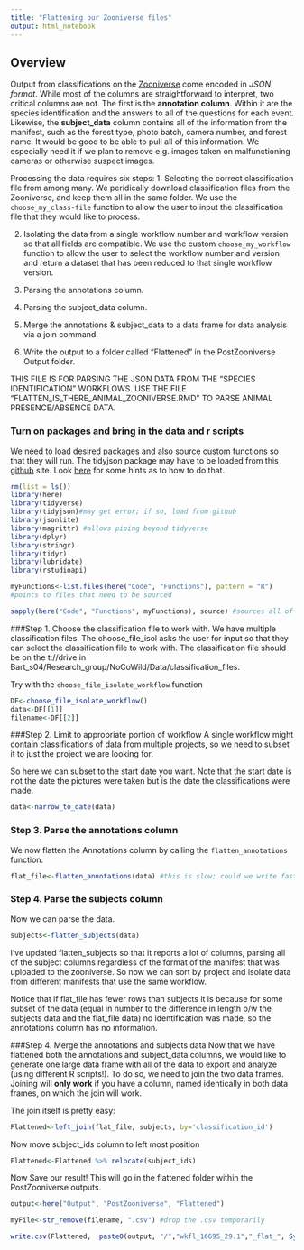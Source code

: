 ```yaml
---
title: "Flattening our Zooniverse files"
output: html_notebook
---
```

## Overview
Output from classifications on the [Zooniverse](https://zooniverse.com) come encoded in *JSON format*.  While most of the columns are straightforward to interpret, two critical columns are not.  The first is the **annotation column**.  Within it are the species identification and the answers to all of the questions for each event. Likewise, the **subject_data** column contains all of the information from the manifest, such as the forest type, photo batch, camera number, and forest name.  It would be good to be able to pull all of this information. We especially need it if we plan to remove e.g. images taken on malfunctioning cameras or otherwise suspect images.
 
Processing the data requires six steps:
1. Selecting the correct classification file from among many. We peridically download classification files from the Zooniverse, and keep them all in the same folder. We use the `choose_my_class-file` function to allow the user to input the classification file that they would like to process.

2. Isolating the data from a single workflow number and workflow version so that all fields are compatible. We use the custom  `choose_my_workflow` function to allow the user to select the workflow number and version and return a dataset that has been reduced to that single workflow version.

3. Parsing the annotations column.

4. Parsing the subject_data column.

5. Merge the annotations & subject_data to a data frame for data analysis via a join command.

6. Write the output to a folder called "Flattened" in the PostZooniverse Output folder.

THIS FILE IS FOR PARSING THE JSON DATA FROM THE "SPECIES IDENTIFICATION" WORKFLOWS. USE THE FILE "FLATTEN_IS_THERE_ANIMAL_ZOONIVERSE.RMD" TO PARSE ANIMAL PRESENCE/ABSENCE DATA.

### Turn on packages and bring in the data and r scripts
We need to load desired packages and also source custom functions  so that they will run. The tidyjson package may have to be loaded from this [github](https://github.com/sailthru/tidyjson) site. Look [here](https://cran.r-project.org/web/packages/githubinstall/vignettes/githubinstall.html) for some hints as to how to do that.

```r
rm(list = ls())
library(here)
library(tidyverse)
library(tidyjson)#may get error; if so, load from github
library(jsonlite)
library(magrittr) #allows piping beyond tidyverse
library(dplyr)
library(stringr)
library(tidyr)
library(lubridate)
library(rstudioapi)

myFunctions<-list.files(here("Code", "Functions"), pattern = "R") 
#points to files that need to be sourced

sapply(here("Code", "Functions", myFunctions), source) #sources all of the functions in the Functions folder.
```

###Step 1. Choose the classification file to work with.
We have multiple classification files. The choose_file_isol asks the user for input so that they can select the classification file to work with. The classification file should be on the t://drive in Bart_s04/Research_group/NoCoWild/Data/classification_files.

Try with the `choose_file_isolate_workflow` function

```r
DF<-choose_file_isolate_workflow()
data<-DF[[1]]
filename<-DF[[2]]
```

###Step 2. Limit to appropriate portion of workflow
A single workflow might contain classifications of data from multiple projects, so we need to subset it to just the project we are looking for. 

So here we can subset to the start date you want. Note that the start date is not the date the pictures were taken but is the date the classifications were made.
```r
data<-narrow_to_date(data)
```

### Step 3. Parse the annotations column
We now flatten the Annotations column by calling the  `flatten_annotations` function. 

```r
flat_file<-flatten_annotations(data) #this is slow; could we write faster code?  A problem for another day.
```

### Step 4. Parse the subjects column

Now we can parse the data.


```r
subjects<-flatten_subjects(data)
```

I've updated flatten_subjects so that it reports a lot of columns, parsing all of the subject columns regardless of the format of the manifest that was uploaded to the zooniverse. So now we can sort by project and isolate data from different manifests that use the same workflow. 


Notice that if flat_file has fewer rows than subjects it is because for some subset of the data (equal in number to the difference in length b/w the subjects data and the flat_file data) no identification was made, so the annotations column has no information.

###Step 4. Merge the annotations and subjects data
Now that we have flattened both the annotations and subject_data columns, we would like to generate one large data frame with all of the data to export and analyze (using different R scripts!).  To do so, we need to join the two data frames.  Joining will **only work** if you have a column, named identically in both data frames, on which the join will work.

The join itself is pretty easy:
```r
Flattened<-left_join(flat_file, subjects, by='classification_id')
```
Now move subject_ids column to left most position
```r
Flattened<-Flattened %>% relocate(subject_ids)
```

Now Save our result! This will go in the flattened folder within the PostZooniverse outputs.
```r
output<-here("Output", "PostZooniverse", "Flattened")

myFile<-str_remove(filename, ".csv") #drop the .csv temporarily

write.csv(Flattened,  paste0(output, "/","wkfl_16695_29.1","_flat_", Sys.Date(), ".csv"))

```



